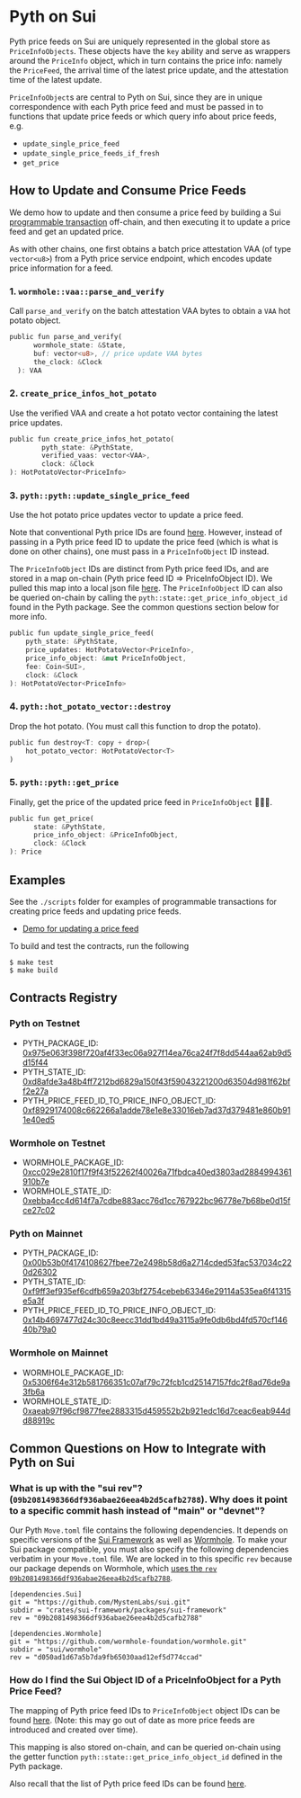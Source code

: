 # Pyth on Sui

Pyth price feeds on Sui are uniquely represented in the global store as `PriceInfoObjects`. These objects have the `key` ability and serve as wrappers around the `PriceInfo` object, which in turn contains the price info: namely the `PriceFeed`, the arrival time of the latest price update, and the attestation time of the latest update.

`PriceInfoObject`s are central to Pyth on Sui, since they are in unique correspondence with each Pyth price feed and must be passed in to functions that update price feeds or which query info about price feeds, e.g.

- `update_single_price_feed`
- `update_single_price_feeds_if_fresh`
- `get_price`

## How to Update and Consume Price Feeds

We demo how to update and then consume a price feed by building a Sui [programmable transaction](https://docs.sui.io/build/prog-trans-ts-sdk) off-chain, and then executing it to update a price feed and get an updated price.

As with other chains, one first obtains a batch price attestation VAA (of type `vector<u8>`) from a Pyth price service endpoint, which encodes update price information for a feed.

### 1. `wormhole::vaa::parse_and_verify`

Call `parse_and_verify` on the batch attestation VAA bytes to obtain a `VAA` hot potato object.

```Rust
public fun parse_and_verify(
      wormhole_state: &State,
      buf: vector<u8>, // price update VAA bytes
      the_clock: &Clock
  ): VAA
```
### 2. `create_price_infos_hot_potato`

Use the verified VAA and create a hot potato vector containing the latest price updates.
```Rust
public fun create_price_infos_hot_potato(
        pyth_state: &PythState,
        verified_vaas: vector<VAA>,
        clock: &Clock
): HotPotatoVector<PriceInfo>
```

### 3. `pyth::pyth::update_single_price_feed`

Use the hot potato price updates vector to update a price feed.

Note that conventional Pyth price IDs are found [here](https://pyth.network/developers/price-feed-ids#pyth-evm-mainnet).
However, instead of passing in a Pyth price feed ID to update the price feed (which is what is done on other chains), one must pass in a `PriceInfoObject` ID instead.

The `PriceInfoObject` IDs are distinct from Pyth price feed IDs, and are stored in a map on-chain (Pyth price feed ID => PriceInfoObject ID). We pulled this map into a local json file [here](./scripts/generated). The `PriceInfoObject` ID can also be queried on-chain by calling the `pyth::state::get_price_info_object_id` found in the Pyth package. See the common questions section below for more info.

```Rust
public fun update_single_price_feed(
    pyth_state: &PythState,
    price_updates: HotPotatoVector<PriceInfo>,
    price_info_object: &mut PriceInfoObject,
    fee: Coin<SUI>,
    clock: &Clock
): HotPotatoVector<PriceInfo>
```

### 4. `pyth::hot_potato_vector::destroy`

Drop the hot potato. (You must call this function to drop the potato).
```Rust
public fun destroy<T: copy + drop>(
    hot_potato_vector: HotPotatoVector<T>
)
```

### 5. `pyth::pyth::get_price`

Finally, get the price of the updated price feed in `PriceInfoObject` 🎉🎉🎉.
```Rust
public fun get_price(
      state: &PythState,
      price_info_object: &PriceInfoObject,
      clock: &Clock
): Price
```

## Examples

See the `./scripts` folder for examples of programmable transactions for creating price feeds and updating price feeds.
- [Demo for updating a price feed](https://github.com/pyth-network/pyth-crosschain/blob/sui/hot_potato/target_chains/sui/scripts/pyth/update_price_feeds.ts)

To build and test the contracts, run the following
```
$ make test
$ make build
```

## Contracts Registry

### Pyth on Testnet

- PYTH_PACKAGE_ID: [0x975e063f398f720af4f33ec06a927f14ea76ca24f7f8dd544aa62ab9d5d15f44](https://explorer.sui.io/object/0x975e063f398f720af4f33ec06a927f14ea76ca24f7f8dd544aa62ab9d5d15f44?network=testnet)
- PYTH_STATE_ID: [0xd8afde3a48b4ff7212bd6829a150f43f59043221200d63504d981f62bff2e27a](https://explorer.sui.io/object/0xd8afde3a48b4ff7212bd6829a150f43f59043221200d63504d981f62bff2e27a?network=testnet)
- PYTH_PRICE_FEED_ID_TO_PRICE_INFO_OBJECT_ID: [0xf8929174008c662266a1adde78e1e8e33016eb7ad37d379481e860b911e40ed5](https://explorer.sui.io/object/0xf8929174008c662266a1adde78e1e8e33016eb7ad37d379481e860b911e40ed5?network=https%3A%2F%2Ffullnode.testnet.sui.io%3A443)


### Wormhole on Testnet

- WORMHOLE_PACKAGE_ID: [0xcc029e2810f17f9f43f52262f40026a71fbdca40ed3803ad2884994361910b7e](https://explorer.sui.io/object/0xcc029e2810f17f9f43f52262f40026a71fbdca40ed3803ad2884994361910b7e?network=testnet)
- WORMHOLE_STATE_ID: [0xebba4cc4d614f7a7cdbe883acc76d1cc767922bc96778e7b68be0d15fce27c02](https://explorer.sui.io/object/0xebba4cc4d614f7a7cdbe883acc76d1cc767922bc96778e7b68be0d15fce27c02?network=testnet)

### Pyth on Mainnet

- PYTH_PACKAGE_ID: [0x00b53b0f4174108627fbee72e2498b58d6a2714cded53fac537034c220d26302](https://explorer.sui.io/object/0x00b53b0f4174108627fbee72e2498b58d6a2714cded53fac537034c220d26302?network=https%3A%2F%2Ffullnode.mainnet.sui.io%3A443)
- PYTH_STATE_ID: [0xf9ff3ef935ef6cdfb659a203bf2754cebeb63346e29114a535ea6f41315e5a3f](https://explorer.sui.io/object/0xf9ff3ef935ef6cdfb659a203bf2754cebeb63346e29114a535ea6f41315e5a3f?network=https%3A%2F%2Ffullnode.mainnet.sui.io%3A443)
- PYTH_PRICE_FEED_ID_TO_PRICE_INFO_OBJECT_ID: [0x14b4697477d24c30c8eecc31dd1bd49a3115a9fe0db6bd4fd570cf14640b79a0](https://explorer.sui.io/object/0x14b4697477d24c30c8eecc31dd1bd49a3115a9fe0db6bd4fd570cf14640b79a0?network=https%3A%2F%2Ffullnode.mainnet.sui.io%3A443)

### Wormhole on Mainnet

- WORMHOLE_PACKAGE_ID: [0x5306f64e312b581766351c07af79c72fcb1cd25147157fdc2f8ad76de9a3fb6a](https://explorer.sui.io/object/0x5306f64e312b581766351c07af79c72fcb1cd25147157fdc2f8ad76de9a3fb6a)
- WORMHOLE_STATE_ID: [0xaeab97f96cf9877fee2883315d459552b2b921edc16d7ceac6eab944dd88919c](https://explorer.sui.io/object/0xaeab97f96cf9877fee2883315d459552b2b921edc16d7ceac6eab944dd88919c)

## Common Questions on How to Integrate with Pyth on Sui

### What is up with the "sui rev"? (`09b2081498366df936abae26eea4b2d5cafb2788`). Why does it point to a specific commit hash instead of "main" or "devnet"?

Our Pyth `Move.toml` file contains the following dependencies. It depends on specific versions of the [Sui Framework](https://github.com/MystenLabs/sui) as well as [Wormhole](https://github.com/wormhole-foundation/wormhole). To make your Sui package compatible, you must also specify the following dependencies verbatim in your `Move.toml` file. We are locked in to this specific `rev` because our package depends on Wormhole, which [uses the `rev` `09b2081498366df936abae26eea4b2d5cafb2788`](https://github.com/wormhole-foundation/wormhole/blob/main/sui/wormhole/Move.mainnet.toml).
```
[dependencies.Sui]
git = "https://github.com/MystenLabs/sui.git"
subdir = "crates/sui-framework/packages/sui-framework"
rev = "09b2081498366df936abae26eea4b2d5cafb2788"

[dependencies.Wormhole]
git = "https://github.com/wormhole-foundation/wormhole.git"
subdir = "sui/wormhole"
rev = "d050ad1d67a5b7da9fb65030aad12ef5d774ccad"
```

### How do I find the Sui Object ID of a PriceInfoObject for a Pyth Price Feed?

The mapping of Pyth price feed IDs to `PriceInfoObject` object IDs can be found [here](https://github.com/pyth-network/pyth-crosschain/blob/sui/hot_potato/target_chains/sui/README.md). (Note: this may go out of date as more price feeds are introduced and created over time).

This mapping is also stored on-chain, and can be queried on-chain using the getter function `pyth::state::get_price_info_object_id` defined in the Pyth package.

Also recall that the list of Pyth price feed IDs can be found [here](https://pyth.network/developers/price-feed-ids#pyth-evm-testnet).


